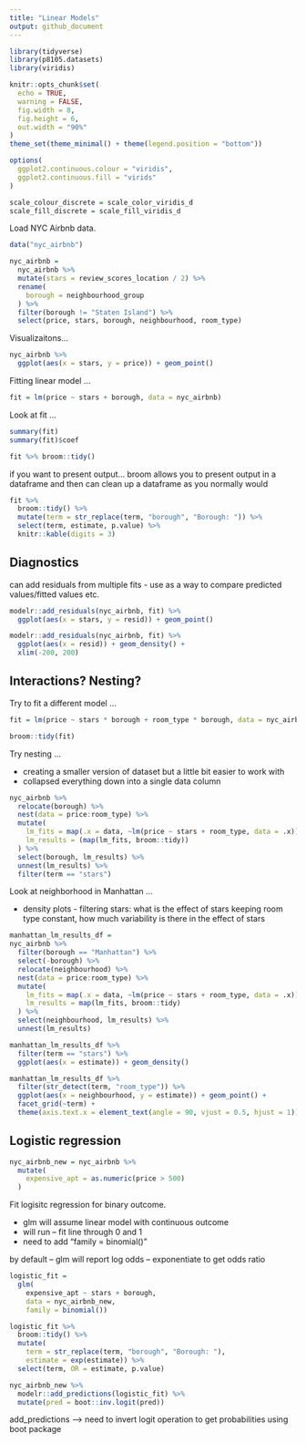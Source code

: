 ```yaml
---
title: "Linear Models"
output: github_document
---
```


```r
library(tidyverse)
library(p8105.datasets)
library(viridis)

knitr::opts_chunk$set(
  echo = TRUE,
  warning = FALSE, 
  fig.width = 8, 
  fig.height = 6, 
  out.width = "90%"
)
theme_set(theme_minimal() + theme(legend.position = "bottom"))

options(
  ggplot2.continuous.colour = "viridis",
  ggplot2.continuous.fill = "virids"
)

scale_colour_discrete = scale_color_viridis_d
scale_fill_discrete = scale_fill_viridis_d
```

Load NYC Airbnb data. 

```r
data("nyc_airbnb")

nyc_airbnb = 
  nyc_airbnb %>% 
  mutate(stars = review_scores_location / 2) %>% 
  rename(
    borough = neighbourhood_group
  ) %>% 
  filter(borough != "Staten Island") %>% 
  select(price, stars, borough, neighbourhood, room_type)
```

Visualizaitons...
```r
nyc_airbnb %>% 
  ggplot(aes(x = stars, y = price)) + geom_point()
```

Fitting linear model ...

```r
fit = lm(price ~ stars + borough, data = nyc_airbnb)
```

Look at fit ...

```r
summary(fit)
summary(fit)$coef

fit %>% broom::tidy()
```

if you want to present output... broom allows you to present output in a dataframe and then can clean up a dataframe as you normally would 

```r
fit %>% 
  broom::tidy() %>% 
  mutate(term = str_replace(term, "borough", "Borough: ")) %>% 
  select(term, estimate, p.value) %>% 
  knitr::kable(digits = 3)
```


## Diagnostics
can add residuals from multiple fits - use as a way to compare predicted values/fitted values etc. 

```r
modelr::add_residuals(nyc_airbnb, fit) %>% 
  ggplot(aes(x = stars, y = resid)) + geom_point()

modelr::add_residuals(nyc_airbnb, fit) %>% 
  ggplot(aes(x = resid)) + geom_density() +
  xlim(-200, 200)
```

## Interactions? Nesting?

Try to fit a different model ...

```r
fit = lm(price ~ stars * borough + room_type * borough, data = nyc_airbnb)

broom::tidy(fit)
```

Try nesting ...

* creating a smaller version of dataset but a little bit easier to work with 
* collapsed everything down into a single data column 

```r
nyc_airbnb %>% 
  relocate(borough) %>% 
  nest(data = price:room_type) %>% 
  mutate(
    lm_fits = map(.x = data, ~lm(price ~ stars + room_type, data = .x)), 
    lm_results = (map(lm_fits, broom::tidy))
  ) %>% 
  select(borough, lm_results) %>% 
  unnest(lm_results) %>% 
  filter(term == "stars")
```

Look at neighborhood in Manhattan ...

* density plots - filtering stars: what is the effect of stars keeping room type constant, how much variability is there in the effect of stars 

```r
manhattan_lm_results_df = 
nyc_airbnb %>% 
  filter(borough == "Manhattan") %>% 
  select(-borough) %>% 
  relocate(neighbourhood) %>% 
  nest(data = price:room_type) %>% 
  mutate(
    lm_fits = map(.x = data, ~lm(price ~ stars + room_type, data = .x)),
    lm_results = map(lm_fits, broom::tidy)
  ) %>% 
  select(neighbourhood, lm_results) %>% 
  unnest(lm_results)

manhattan_lm_results_df %>% 
  filter(term == "stars") %>% 
  ggplot(aes(x = estimate)) + geom_density()

manhattan_lm_results_df %>% 
  filter(str_detect(term, "room_type")) %>% 
  ggplot(aes(x = neighbourhood, y = estimate)) + geom_point() +
  facet_grid(~term) +
  theme(axis.text.x = element_text(angle = 90, vjust = 0.5, hjust = 1))
```


## Logistic regression

```r
nyc_airbnb_new = nyc_airbnb %>% 
  mutate(
    expensive_apt = as.numeric(price > 500)
  )
```

Fit logisitc regression for binary outcome.

* glm will assume linear model with continuous outcome
* will run -- fit line through 0 and 1
* need to add "family = binomial()"


by default -- glm will report log odds -- exponentiate to get odds ratio
```r
logistic_fit = 
  glm(
    expensive_apt ~ stars + borough,
    data = nyc_airbnb_new, 
    family = binomial())

logistic_fit %>% 
  broom::tidy() %>% 
  mutate(
    term = str_replace(term, "borough", "Borough: "), 
    estimate = exp(estimate)) %>% 
  select(term, OR = estimate, p.value)

nyc_airbnb_new %>% 
  modelr::add_predictions(logistic_fit) %>% 
  mutate(pred = boot::inv.logit(pred))
```

add_predictions --> need to invert logit operation to get probabilities using boot package 
